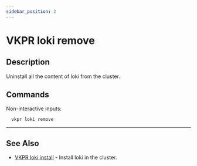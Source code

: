 ```yaml
---
sidebar_position: 2
---
```


# VKPR loki remove

## Description

Uninstall all the content of loki from the cluster.

## Commands

Non-interactive inputs:

```bash
  vkpr loki remove
```

---

## See Also

- [VKPR loki install](/docs/commands/loki/install) - Install loki in the cluster.
